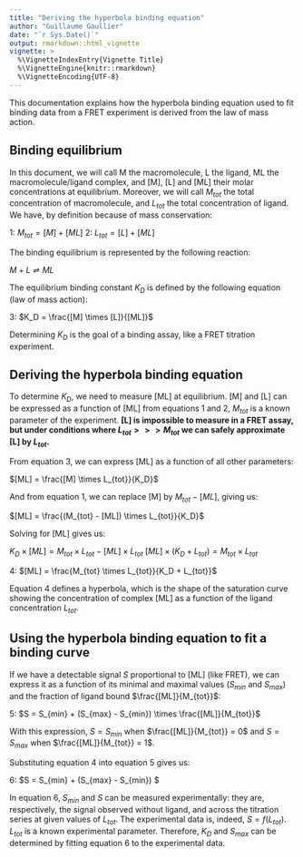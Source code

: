 ```yaml
---
title: "Deriving the hyperbola binding equation"
author: "Guillaume Gaullier"
date: "`r Sys.Date()`"
output: rmarkdown::html_vignette
vignette: >
  %\VignetteIndexEntry{Vignette Title}
  %\VignetteEngine{knitr::rmarkdown}
  %\VignetteEncoding{UTF-8}
---
```


This documentation explains how the hyperbola binding equation used to fit
binding data from a FRET experiment is derived from the law of mass action.

## Binding equilibrium

In this document, we will call M the macromolecule, L the ligand, ML the
macromolecule/ligand complex, and [M], [L] and [ML] their molar concentrations
at equilibrium. Moreover, we will call $M_{tot}$ the total concentration of
macromolecule, and $L_{tot}$ the total concentration of ligand. We have, by
definition because of mass conservation:

1: $M_{tot} = [M] + [ML]$
2: $L_{tot} = [L] + [ML]$

The binding equilibrium is represented by the following reaction:

$M + L \rightleftharpoons ML$

The equilibrium binding constant $K_D$ is defined by the following equation (law
of mass action):

3: $K_D = \frac{[M] \times [L]}{[ML]}$

Determining $K_D$ is the goal of a binding assay, like a FRET
titration experiment.

## Deriving the hyperbola binding equation

To determine $K_D$, we need to measure [ML] at equilibrium. [M] and [L] can be
expressed as a function of [ML] from equations 1 and 2, $M_{tot}$ is a known
parameter of the experiment. **[L] is impossible to measure in a FRET assay, but
under conditions where $L_{tot} >>> M_{tot}$ we can safely approximate [L] by
$L_{tot}$.**

From equation 3, we can express [ML] as a function of all other parameters:

$[ML] = \frac{[M] \times L_{tot}}{K_D}$

And from equation 1, we can replace [M] by $M_{tot} - [ML]$, giving us:

$[ML] = \frac{(M_{tot} - [ML]) \times L_{tot}}{K_D}$

Solving for [ML] gives us:

$K_D \times [ML] = M_{tot} \times L_{tot} - [ML] \times L_{tot}$
$[ML] \times (K_D + L_{tot}) = M_{tot} \times L_{tot}$

4: $[ML] = \frac{M_{tot} \times L_{tot}}{K_D + L_{tot}}$

Equation 4 defines a hyperbola, which is the shape of the saturation curve
showing the concentration of complex [ML] as a function of the ligand
concentration $L_{tot}$.

## Using the hyperbola binding equation to fit a binding curve

If we have a detectable signal $S$ proportional to [ML] (like FRET), we can
express it as a function of its minimal and maximal values ($S_{min}$ and
$S_{max}$) and the fraction of ligand bound $\frac{[ML]}{M_{tot}}$:

5: $S = S_{min} + (S_{max} - S_{min}) \times \frac{[ML]}{M_{tot}}$

With this expression, $S = S_{min}$ when $\frac{[ML]}{M_{tot}} = 0$ and
$S = S_{max}$ when $\frac{[ML]}{M_{tot}} = 1$.

Substituting equation 4 into equation 5 gives us:

6: $S = S_{min} + (S_{max} - S_{min}) \times \frac{L_{tot}}{K_D + L_{tot}} $

In equation 6, $S_{min}$ and $S$ can be measured experimentally: they are,
respectively, the signal observed without ligand, and across the titration
series at given values of $L_{tot}$. The experimental data is, indeed,
$S = f(L_{tot})$. $L_{tot}$ is a known experimental parameter. Therefore, $K_D$
and $S_{max}$ can be determined by fitting equation 6 to the experimental data.
